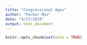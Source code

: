 ```yaml
---
title: "Congressional Ages"
author: "Parker Mas"
date: "9/17/2019"
output: html_document
---
```


```r
knitr::opts_chunk$set(echo = TRUE)
```


